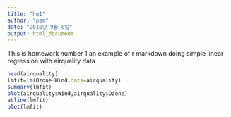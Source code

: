 ---
title: "hw1"
author: "psm"
date: "2016년 9월 8일"
output: html_document
---

This is homework number 1
an example of r markdown doing simple linear regression with airquality data

```{r}
head(airquality)
lmfit=lm(Ozone~Wind,data=airquality)
summary(lmfit)
plot(airquality$Wind,airquality$Ozone)
abline(lmfit)
plot(lmfit)

```

